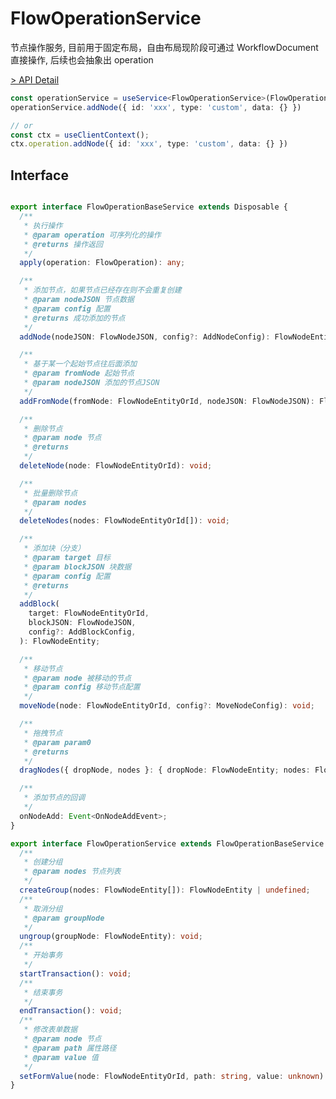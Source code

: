 # FlowOperationService

节点操作服务, 目前用于固定布局，自由布局现阶段可通过 WorkflowDocument 直接操作, 后续也会抽象出 operation

[> API Detail](https://coze-dev.github.io/flowgram.ai/auto-docs/fixed-layout-editor/interfaces/FlowOperationService.html)

```typescript pure
const operationService = useService<FlowOperationService>(FlowOperationService)
operationService.addNode({ id: 'xxx', type: 'custom', data: {} })

// or
const ctx = useClientContext();
ctx.operation.addNode({ id: 'xxx', type: 'custom', data: {} })


```

## Interface

```typescript pure

export interface FlowOperationBaseService extends Disposable {
  /**
   * 执行操作
   * @param operation 可序列化的操作
   * @returns 操作返回
   */
  apply(operation: FlowOperation): any;

  /**
   * 添加节点，如果节点已经存在则不会重复创建
   * @param nodeJSON 节点数据
   * @param config 配置
   * @returns 成功添加的节点
   */
  addNode(nodeJSON: FlowNodeJSON, config?: AddNodeConfig): FlowNodeEntity;

  /**
   * 基于某一个起始节点往后面添加
   * @param fromNode 起始节点
   * @param nodeJSON 添加的节点JSON
   */
  addFromNode(fromNode: FlowNodeEntityOrId, nodeJSON: FlowNodeJSON): FlowNodeEntity;

  /**
   * 删除节点
   * @param node 节点
   * @returns
   */
  deleteNode(node: FlowNodeEntityOrId): void;

  /**
   * 批量删除节点
   * @param nodes
   */
  deleteNodes(nodes: FlowNodeEntityOrId[]): void;

  /**
   * 添加块（分支）
   * @param target 目标
   * @param blockJSON 块数据
   * @param config 配置
   * @returns
   */
  addBlock(
    target: FlowNodeEntityOrId,
    blockJSON: FlowNodeJSON,
    config?: AddBlockConfig,
  ): FlowNodeEntity;

  /**
   * 移动节点
   * @param node 被移动的节点
   * @param config 移动节点配置
   */
  moveNode(node: FlowNodeEntityOrId, config?: MoveNodeConfig): void;

  /**
   * 拖拽节点
   * @param param0
   * @returns
   */
  dragNodes({ dropNode, nodes }: { dropNode: FlowNodeEntity; nodes: FlowNodeEntity[] }): void;

  /**
   * 添加节点的回调
   */
  onNodeAdd: Event<OnNodeAddEvent>;
}

export interface FlowOperationService extends FlowOperationBaseService {
  /**
   * 创建分组
   * @param nodes 节点列表
   */
  createGroup(nodes: FlowNodeEntity[]): FlowNodeEntity | undefined;
  /**
   * 取消分组
   * @param groupNode
   */
  ungroup(groupNode: FlowNodeEntity): void;
  /**
   * 开始事务
   */
  startTransaction(): void;
  /**
   * 结束事务
   */
  endTransaction(): void;
  /**
   * 修改表单数据
   * @param node 节点
   * @param path 属性路径
   * @param value 值
   */
  setFormValue(node: FlowNodeEntityOrId, path: string, value: unknown): void;
}
```
